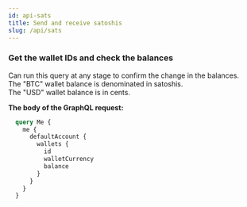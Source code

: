 ```yaml
---
id: api-sats
title: Send and receive satoshis
slug: /api/sats
---
```



<AuthProvider>

  <SetApiComponent />

  <SetAuthTokenComponent />

### Get the wallet IDs and check the balances

Can run this query at any stage to confirm the change in the balances.<br />
The "BTC" wallet balance is denominated in satoshis.<br />
The "USD" wallet balance is in cents.

**The body of the GraphQL request:**

```graphql
  query Me {
    me {
      defaultAccount {
        wallets {
          id
          walletCurrency
          balance
        }
      }
    }
  }
```

  <AuthRequestBtcButton />

</AuthProvider>
